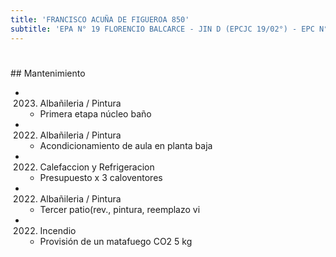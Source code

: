```yaml
---
title: 'FRANCISCO ACUÑA DE FIGUEROA 850'
subtitle: 'EPA N° 19 FLORENCIO BALCARCE - JIN D (EPCJC 19/02°) - EPC N° 19 FLORENCIO BALCARCE'
---
```


#


 ## Mantenimiento

*  (2023) Albañileria / Pintura 
    + Primera etapa núcleo baño

*  (2022) Albañileria / Pintura 
    + Acondicionamiento de aula en planta baja

*  (2022) Calefaccion y Refrigeracion 
    + Presupuesto x 3 caloventores

*  (2022) Albañileria / Pintura 
    + Tercer patio(rev., pintura, reemplazo vi

*  (2022) Incendio 
    + Provisión de un matafuego CO2 5 kg



